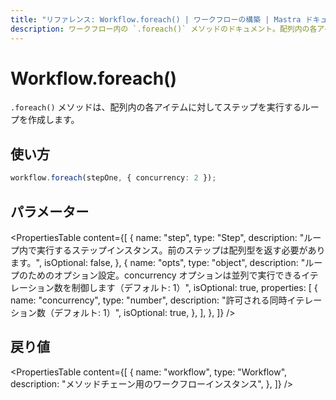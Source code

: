```yaml
---
title: "リファレンス: Workflow.foreach() | ワークフローの構築 | Mastra ドキュメント"
description: ワークフロー内の `.foreach()` メソッドのドキュメント。配列内の各アイテムに対してステップを実行するループを作成します。
---
```


# Workflow.foreach()

`.foreach()` メソッドは、配列内の各アイテムに対してステップを実行するループを作成します。

## 使い方

```typescript
workflow.foreach(stepOne, { concurrency: 2 });
```

## パラメーター

<PropertiesTable
  content={[
    {
      name: "step",
      type: "Step",
      description: "ループ内で実行するステップインスタンス。前のステップは配列型を返す必要があります。",
      isOptional: false,
    },
    {
      name: "opts",
      type: "object",
      description: "ループのためのオプション設定。concurrency オプションは並列で実行できるイテレーション数を制御します（デフォルト: 1）",
      isOptional: true,
      properties: [
        {
          name: "concurrency",
          type: "number",
          description: "許可される同時イテレーション数（デフォルト: 1）",
          isOptional: true,
        },
      ],
    },
  ]}
/>

## 戻り値

<PropertiesTable
  content={[
    {
      name: "workflow",
      type: "Workflow",
      description: "メソッドチェーン用のワークフローインスタンス",
    },
  ]}
/>
